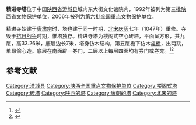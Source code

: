 {{coord|35|12|23|N|109|56|00|E|display=title|scale:10000}}
{{文物保护单位
| 级别 = 全国
| 名称 = 精进寺塔
| 图片 = 
| 所在 = [[陕西省|陕西省]][[澄城县|澄城县]]
| 分类 = 古建筑
| 时代 = 唐至宋
| 编号 = [[第六批全国重点文物保护单位|第六批]]第769项
| 登录 = 2006年5月25日
}}
'''精进寺塔'''位于中国[[陕西省|陕西省]][[澄城县|澄城县]]城内东大街文化馆院内，1992年被列为第三批[[陕西省文物保护单位|陕西省文物保护单位]]，2006年被列为[[第六批全国重点文物保护单位|第六批全国重点文物保护单位]]。

精进寺始建于[[唐肃宗|唐肃宗]]时，塔也建于同一时期，[[北宋|北宋]][[庆历|庆历]]七年（1047年）重修。寺毁于[[抗日战争|抗日战争]]时期，惟塔独存。精进寺塔为楼阁式空心砖塔，平面呈方形，共九层，高33.26米，底层边长7米，塔身仿木结构，第五层檐下仿木[[斗栱|斗栱]]，出两跳，单昂偷心造。底层在南面辟一券门，二层以上每层四面均有券门或券龛。<ref>{{Cite book zh |author=国家文物局编 |title=全国重点文物保护单位（第六批）·第Ⅵ卷 |publisher=文物出版社 |year=2008 |isbn=978-7-5010-2446-9 |pages=534 }}</ref><ref>{{cite book zh |author=陕西省文物局编 |title=陕西文物古迹大观（三）：陕西省省级文物保护单位巡礼 |publisher=三秦出版社 |year=2006 |isbn=9787807361213 |pages=147 }}</ref>

==参考文献==
{{reflist}}
{{渭南市文物保护单位}}
{{陕西全国重点文物保护单位}}

{{DEFAULTSORT:jing}}
[[Category:澄城县|Category:澄城县]]
[[Category:陕西全国重点文物保护单位|Category:陕西全国重点文物保护单位]]
[[Category:楼阁式塔|Category:楼阁式塔]]
[[Category:砖塔|Category:砖塔]]
[[Category:陕西的塔|Category:陕西的塔]]
[[Category:唐朝的塔|Category:唐朝的塔]]
[[Category:北宋的塔|Category:北宋的塔]]
